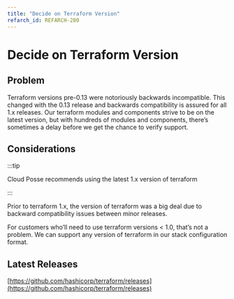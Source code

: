 ```yaml
---
title: "Decide on Terraform Version"
refarch_id: REFARCH-280
---
```


# Decide on Terraform Version

## Problem

Terraform versions pre-0.13 were notoriously backwards incompatible. This changed with the 0.13 release and backwards
compatibility is assured for all 1.x releases. Our terraform modules and components strive to be on the latest version,
but with hundreds of modules and components, there’s sometimes a delay before we get the chance to verify support.

## Considerations

:::tip

Cloud Posse recommends using the latest 1.x version of terraform

:::

Prior to terraform 1.x, the version of terraform was a big deal due to backward compatibility issues between minor
releases.

For customers who’ll need to use terraform versions < 1.0, that’s not a problem. We can support any version of terraform
in our stack configuration format.

## Latest Releases

[https://github.com/hashicorp/terraform/releases](https://github.com/hashicorp/terraform/releases)
